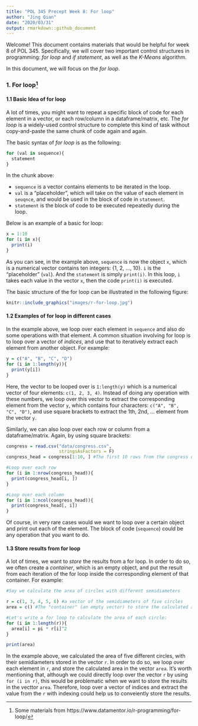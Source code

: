 ```yaml
---
title: "POL 345 Precept Week 8: For loop"
author: "Jing Qian"
date: "2020/03/31"
output: rmarkdown::github_document
---
```


Welcome! This document contains materials that would be helpful for week 8 of POL 345. Specifically, we will cover two important control structures in programming: *for loop* and *if statement*, as well as the *K-Means* algorithm. 

In this document, we will focus on the *for loop*.

### 1. For loop^[Some materials from https://www.datamentor.io/r-programming/for-loop/] 

#### 1.1 Basic Idea of for loop

A lot of times, you might want to repeat a specific block of code for each element in a vector, or each row/column in a dataframe/matrix, etc. The *for loop* is a widely-used control structure to complete this kind of task without copy-and-paste the same chunk of code again and again. 

The basic syntax of *for loop* is as the following:
```r
for (val in sequence){
  statement
}
```

In the chunk above:
  
  - `sequence` is a vector contains elements to be iterated in the loop.
  - `val` is a "placeholder", which will take on the value of each element in `seuqnce`, and would be used in the block of code in `statement`.
  - `statement` is the block of code to be executed repeatedly during the loop.

Below is an example of a basic for loop:

```r
x = 1:10
for (i in x){
  print(i)
}
```

As you can see, in the example above, `sequence` is now the object `x`, which is a numerical vector contains ten integers: {1, 2, ..., 10}. `i` is the "placeholder" (`val`). And the `statement` is simply `print(i)`. In this loop, `i` takes each value in the vector `x`, then the code `print(i)` is executed. 

The basic structure of the for loop can be illustrated in the following figure:

```r
knitr::include_graphics("images/r-for-loop.jpg")
```

#### 1.2 Examples of for loop in different cases

In the example above, we loop over each element in `sequence` and also do some operations with that element. A common situation involving for loop is to loop over a vector of *indices*, and use that to iteratively extract each element from another object. For example:

```r
y = c("A", "B", "C", "D")
for (i in 1:length(y)){
  print(y[i])
}
```

Here, the vector to be looped over is `1:length(y)` which is a numerical vector of four elements: `c(1, 2, 3, 4)`. Instead of doing any operation with these numbers, we loop over this vector to extract the corresponding element from the vector `y`, which contains four characters: `c("A", "B", "C", "D")`, and use square brackets to extract the 1th, 2nd, ... element from the vector `y`. 

Similarly, we can also loop over each row or column from a dataframe/matrix. Again, by using square brackets:

```r
congress = read.csv("data/congress.csv",
                    stringsAsFactors = F)
congress_head = congress[1:10, ] #The first 10 rows from the congress dataset

#Loop over each row
for (i in 1:nrow(congress_head)){
  print(congress_head[i, ])
}

#Loop over each column
for (i in 1:ncol(congress_head)){
  print(congress_head[, i])
}
```

Of course, in very rare cases would we want to loop over a certain object and print out each of the element. The block of code (`sequence`) could be any operation that you want to do.

#### 1.3 Store results from for loop

A lot of times, we want to *store* the results from a for loop. In order to do so, we often create a *container*, which is an empty object, and put the result from each iteration of the for loop inside the corresponding element of that container. For example:

```r
#Say we calculate the area of circles with different semidiameters

r = c(1, 3, 4, 5, 6) #a vector of the semidiameters of five circles
area = c() #The "container" (an empty vector) to store the calculated areas

#Let's write a for loop to calculate the area of each circle:
for (i in 1:length(r)){
  area[i] = pi * r[i]^2
}

print(area)
```

In the example above, we calculated the area of five different circles, with their semidiameters stored in the vector `r`. In order to do so, we loop over each element in `r`, and store the calculated area in the vector `area`. It's worth mentioning that, although we could directly loop over the vector `r` by using `for (i in r)`, this would be problematic when we want to store the results in the vecttor `area`. Therefore, loop over a vector of indices and extract the value from the `r` with indexing could help us to conveiently store the results. 
